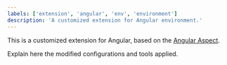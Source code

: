 ```yaml
---
labels: ['extension', 'angular', 'env', 'environment']
description: 'A customized extension for Angular environment.'
---
```


This is a customized extension for Angular, based on the [Angular Aspect](https://bit.dev/teambit/angular/angular-v12).

Explain here the modified configurations and tools applied.
